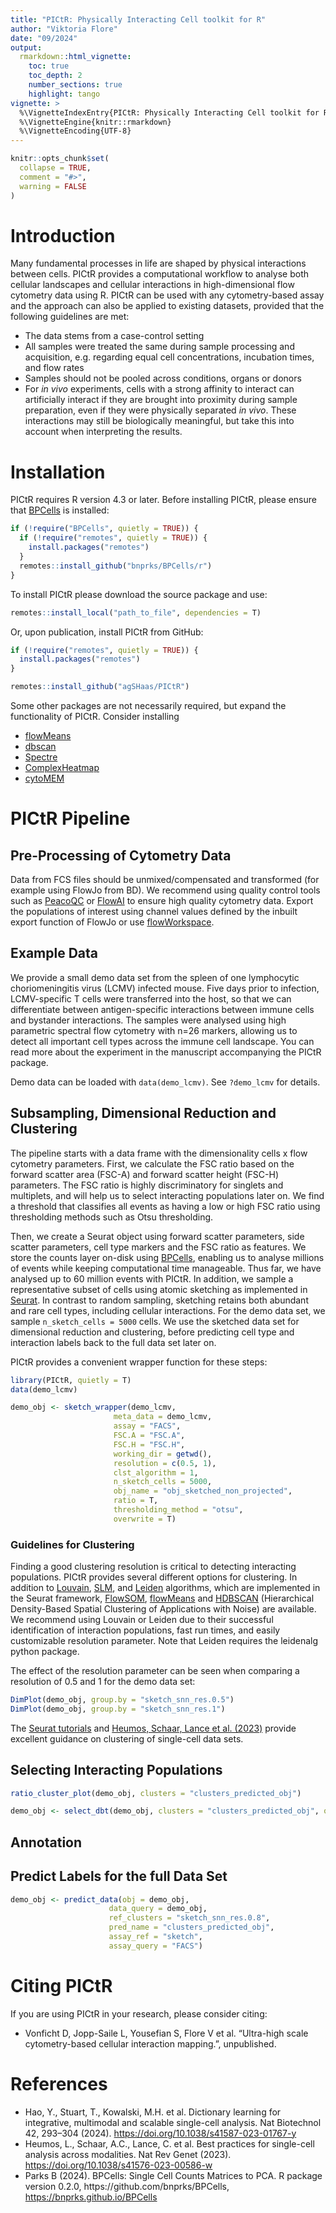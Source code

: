```yaml
---
title: "PICtR: Physically Interacting Cell toolkit for R"
author: "Viktoria Flore"
date: "09/2024"
output: 
  rmarkdown::html_vignette:
    toc: true
    toc_depth: 2
    number_sections: true
    highlight: tango
vignette: >
  %\VignetteIndexEntry{PICtR: Physically Interacting Cell toolkit for R}
  %\VignetteEngine{knitr::rmarkdown}
  %\VignetteEncoding{UTF-8}
---
```


```r
knitr::opts_chunk$set(
  collapse = TRUE,
  comment = "#>", 
  warning = FALSE
)
```

# Introduction

Many fundamental processes in life are shaped by physical interactions between cells. PICtR provides a computational workflow to analyse both cellular landscapes and cellular interactions in high-dimensional flow cytometry data using R. PICtR can be used with any cytometry-based assay and the approach can also be applied to existing datasets, provided that the following guidelines are met:  

- The data stems from a case-control setting
- All samples were treated the same during sample processing and acquisition, e.g. regarding equal cell concentrations, incubation times, and flow rates 
- Samples should not be pooled across conditions, organs or donors
- For *in vivo* experiments, cells with a strong affinity to interact can artificially interact if they are brought into proximity during sample preparation, even if they were physically separated *in vivo*. These interactions may still be biologically meaningful, but take this into account when interpreting the results.  


# Installation

PICtR requires R version 4.3 or later. Before installing PICtR, please ensure that [BPCells](https://github.com/bnprks/BPCells) is installed: 

```r
if (!require("BPCells", quietly = TRUE)) {
  if (!require("remotes", quietly = TRUE)) {
    install.packages("remotes")
  }
  remotes::install_github("bnprks/BPCells/r")
}
```

To install PICtR please download the source package and use: 
```r
remotes::install_local("path_to_file", dependencies = T)
```

Or, upon publication, install PICtR from GitHub:
```r
if (!require("remotes", quietly = TRUE)) {
  install.packages("remotes")
}

remotes::install_github("agSHaas/PICtR")
```


Some other packages are not necessarily required, but expand the functionality of PICtR. Consider installing  

- [flowMeans](https://www.bioconductor.org/packages/release/bioc/html/flowMeans.html)  
- [dbscan](https://github.com/mhahsler/dbscan)  
- [Spectre](https://github.com/ImmuneDynamics/Spectre)
- [ComplexHeatmap](https://www.bioconductor.org/packages/release/bioc/html/ComplexHeatmap.html)  
- [cytoMEM](https://www.bioconductor.org/packages/release/bioc/html/cytoMEM.html)  


# PICtR Pipeline

## Pre-Processing of Cytometry Data 

Data from FCS files should be unmixed/compensated and transformed (for example using FlowJo from BD). We recommend using quality control tools such as [PeacoQC](https://doi.org/10.1002/cyto.a.24501) or [FlowAI](https://doi.org/10.1093/bioinformatics/btw191) to ensure high quality cytometry data. Export the populations of interest using channel values defined by the inbuilt export function of FlowJo or use [flowWorkspace](https://github.com/RGLab/flowWorkspace).

## Example Data

We provide a small demo data set from the spleen of one lymphocytic choriomeningitis virus (LCMV) infected mouse. Five days prior to infection, LCMV-specific T cells were transferred into the host, so that we can differentiate between antigen-specific interactions between immune cells and bystander interactions. The samples were analysed using high parametric spectral flow cytometry with n=26 markers, allowing us to detect all important cell types across the immune cell landscape. You can read more about the experiment in the manuscript accompanying the PICtR package. 

Demo data can be loaded with `data(demo_lcmv)`. See `?demo_lcmv` for details.  


## Subsampling, Dimensional Reduction and Clustering 

The pipeline starts with a data frame with the dimensionality cells x flow cytometry parameters. First, we calculate the FSC ratio based on the forward scatter area (FSC-A) and forward scatter height (FSC-H) parameters. The FSC ratio is highly discriminatory for singlets and multiplets, and will help us to select interacting populations later on. We find a threshold that classifies all events as having a low or high FSC ratio using thresholding methods such as Otsu thresholding.
  
Then, we create a Seurat object using forward scatter parameters, side scatter parameters, cell type markers and the FSC ratio as features. We store the counts layer on-disk using [BPCells](https://github.com/bnprks/BPCells), enabling us to analyse millions of events while keeping computational time manageable. Thus far, we have analysed up to 60 million events with PICtR. 
In addition, we sample a representative subset of cells using atomic sketching as implemented in [Seurat](https://satijalab.org/seurat/articles/parsebio_sketch_integration). In contrast to random sampling, sketching retains both abundant and rare cell types, including cellular interactions. For the demo data set, we sample `n_sketch_cells = 5000` cells. We use the sketched data set for dimensional reduction and clustering, before predicting cell type and interaction labels back to the full data set later on.  

PICtR provides a convenient wrapper function for these steps: 
```r
library(PICtR, quietly = T)
data(demo_lcmv)

demo_obj <- sketch_wrapper(demo_lcmv,
                       meta_data = demo_lcmv,
                       assay = "FACS",
                       FSC.A = "FSC.A", 
                       FSC.H = "FSC.H", 
                       working_dir = getwd(),
                       resolution = c(0.5, 1),
                       clst_algorithm = 1,
                       n_sketch_cells = 5000,
                       obj_name = "obj_sketched_non_projected",
                       ratio = T, 
                       thresholding_method = "otsu", 
                       overwrite = T)
```

### Guidelines for Clustering 

Finding a good clustering resolution is critical to detecting interacting populations. PICtR provides several different options for clustering. In addition to [Louvain](10.1088/1742-5468/2008/10/P10008), [SLM](https://doi.org/10.1140/epjb/e2013-40829-0), and [Leiden](https://doi.org/10.1038/s41598-019-41695-z) algorithms, which are implemented in the Seurat framework, [FlowSOM](https://doi.org/10.1002/cyto.a.22625), [flowMeans](https://doi.org/10.1002/cyto.a.21007) and [HDBSCAN]( https://doi.org/10.1007/978-3-642-37456-2_14) (Hierarchical Density-Based Spatial Clustering of Applications with Noise) are available. We recommend using Louvain or Leiden due to their successful identification of interaction populations, fast run times, and easily customizable resolution parameter. Note that Leiden requires the leidenalg python package.    

The effect of the resolution parameter can be seen when comparing a resolution of 0.5 and 1 for the demo data set:
```r
DimPlot(demo_obj, group.by = "sketch_snn_res.0.5")
DimPlot(demo_obj, group.by = "sketch_snn_res.1")
```

  
The [Seurat tutorials](https://satijalab.org/seurat/) and [Heumos, Schaar, Lance et al. (2023)](https://doi.org/10.1038/s41576-023-00586-w) provide excellent guidance on clustering of single-cell data sets. 

## Selecting Interacting Populations 

```r
ratio_cluster_plot(demo_obj, clusters = "clusters_predicted_obj")

demo_obj <- select_dbt(demo_obj, clusters = "clusters_predicted_obj", quantile = 0.85)
```

## Annotation 

## Predict Labels for the full Data Set

```r
demo_obj <- predict_data(obj = demo_obj, 
                      data_query = demo_obj, 
                      ref_clusters = "sketch_snn_res.0.8",
                      pred_name = "clusters_predicted_obj",
                      assay_ref = "sketch", 
                      assay_query = "FACS")
```

# Citing PICtR 

If you are using PICtR in your research, please consider citing:  

- Vonficht D, Jopp-Saile L, Yousefian S, Flore V et al. "Ultra-high scale cytometry-based cellular interaction mapping.", unpublished.

# References  
  
- Hao, Y., Stuart, T., Kowalski, M.H. et al. Dictionary learning for integrative, multimodal and scalable single-cell analysis. Nat Biotechnol 42, 293–304 (2024). <https://doi.org/10.1038/s41587-023-01767-y>  
- Heumos, L., Schaar, A.C., Lance, C. et al. Best practices for single-cell analysis across modalities. Nat Rev Genet (2023). <https://doi.org/10.1038/s41576-023-00586-w>  
- Parks B (2024). BPCells: Single Cell Counts Matrices to PCA. R package version 0.2.0, https://github.com/bnprks/BPCells, <https://bnprks.github.io/BPCells> 
